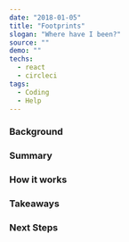 ---
date: "2018-01-05"
title: "Footprints"
slogan: "Where have I been?"
source: ""
demo: ""
techs:
  - react
  - circleci
tags:
  - Coding
  - Help
---

### Background

### Summary

### How it works

### Takeaways

### Next Steps